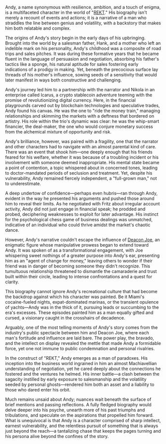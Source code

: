 Andy, a name synonymous with resilience, ambition, and a touch of enigma, is a multifaceted character in the world of "[REKT](rekt)." His biography isn't merely a recount of events and actions; it is a narrative of a man who straddles the line between genius and volatility, with a backstory that makes him both relatable and complex.

The origins of Andy's story begin in the early days of his upbringing. Brought into the world by a salesman father, Hank, and a mother who left an indelible mark on his personality, Andy's childhood was a composite of road trips and sales pitches. It was during these formative years that he became fluent in the language of persuasion and negotiation, absorbing his father's tactics like a sponge, his natural aptitude for sales fostering early indications of a prodigy in making. Yet, beneath the precocious surface lay threads of his mother's influence, sowing seeds of a sensitivity that would later manifest in ways both constructive and challenging.

Andy's journey led him to a partnership with the narrator and Nikola in an enterprise called Icarus, a crypto stablecoin adventure teeming with the promise of revolutionizing digital currency. Here, in the financial playgrounds carved out by blockchain technologies and speculative trades, Andy found his canvas. He was the one to "ride the money train," managing relationships and skimming the markets with a deftness that bordered on artistry. His role within the trio's dynamic was clear: he was the whip-smart financier, the deal-maker, the one who would conjure monetary success from the alchemical mixture of opportunity and risk.

Andy's brilliance, however, was paired with a fragility, one that the narrator and other characters had to navigate with an almost parental kind of care. There was an event that shook him—one deeply enough that his friends feared for his welfare, whether it was because of a troubling incident or his involvement with someone deemed inappropriate. His mental state became a point of contention, a topic whispered about in concerned tones, leading to doctor-mandated periods of seclusion and treatment. Yet, despite his vulnerability, Andy remained fiercely independent, a "full-grown man," not to underestimate.

A deep undertow of confidence—perhaps even hubris—ran through Andy, evident in the way he presented his arguments and pushed those around him to reveal their limits. As he negotiated with Fritz about irregular account activity, Andy did not just engage in financial speak; he prodded and probed, deciphering weaknesses to exploit for later advantage. His instinct for the psychological chess game of business dealings was unmatched, indicative of an individual who could thrive amidst the market's chaotic dance.

However, Andy's narrative couldn't escape the influence of [Deacon Joe](deacon-joe), an enigmatic figure whose manipulative prowess began to extend toward Andy. It was spoken of as a transformational engagement, with Joe whispering sweet nothings of a greater purpose into Andy's ear, presenting him as an "agent of change for money," leaving others to wonder if their friend was in danger of becoming someone they didn't recognize. This tumultuous relationship threatened to dismantle the camaraderie and trust built within their circle, leading to intense confrontations and a quest for clarity.

This biography cannot ignore Andy's recreational culture that had become the backdrop against which his character was painted. Be it Miami's cocaine-fueled nights, expat-dominated marinas, or the transient opulence of yachts—Andy was in the thick of it, pursuing leads or succumbing to the era's excesses. These episodes painted him as a man equally gifted and cursed, a visionary caught in the crosshairs of decadence.

Arguably, one of the most telling moments of Andy's story comes from the industry's public spectacle between him and Deacon Joe, where each man's fortitude and influence are laid bare. The power play, the bravado, and the intellect on display revealed the mettle that made Andy a formidable force, yet one not immune to public condemnation and personal rivalries.

In the construct of "REKT," Andy emerges as a man of paradoxes. His inception into the business world ingrained in him an almost Machiavellian understanding of negotiation, yet he cared deeply about the connections he fostered and the ventures he helmed. His inner battle—a clash between the sagacity instilled by early exposure to salesmanship and the volatility seeded by personal ghosts—rendered him both an asset and a liability to those who dared enter his orbit.

Much remains unsaid about Andy; nuances wait beneath the surface of brief mentions and passing reflections. A fully fledged biography would delve deeper into his psyche, unearth more of his past triumphs and tribulations, and speculate on the aspirations that propelled him forward. What is unequivocal is that Andy is a character comprised of sharp intellect, earnest vulnerability, and the relentless pursuit of something that is always just beyond the reach—a tantalizing chase that keeps the pages turning and his persona alive beyond the confines of the story.
